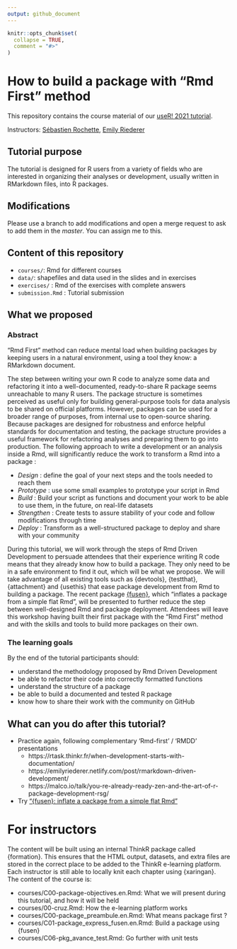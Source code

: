 ```yaml
---
output: github_document
---
```


<!-- README.md is generated from README.Rmd. Please edit that file -->

```r
knitr::opts_chunk$set(
  collapse = TRUE,
  comment = "#>"
)
```

# How to build a package with "Rmd First" method

<!-- badges: start -->
<!-- badges: end -->

This repository contains the course material of our [useR! 2021 tutorial](https://user2021.r-project.org/).

Instructors: [Sébastien Rochette](https://statnmap.com), [Emily Riederer](emily.rbind.io)

## Tutorial purpose

The tutorial is designed for R users from a variety of fields who are interested in organizing their analyses or development, usually written in RMarkdown files, into R packages. 

## Modifications

Please use a branch to add modifications and open a merge request to ask to add them in the _master_. You can assign me to this.

## Content of this repository

- `courses/`: Rmd for different courses
- `data/`: shapefiles and data used in the slides and in exercises
- `exercises/` : Rmd of the exercises with complete answers
- `submission.Rmd` : Tutorial submission

## What we proposed

### Abstract

"Rmd First" method can reduce mental load when building packages by keeping users in a natural environment, using a tool they know: a RMarkdown document. 

The step between writing your own R code to analyze some data and refactoring it into a well-documented, ready-to-share R package seems unreachable to many R users.
The package structure is sometimes perceived as useful only for building general-purpose tools for data analysis to be shared on official platforms.
However, packages can be used for a broader range of purposes, from internal use to open-source sharing. 
Because packages are designed for robustness and enforce helpful standards for documentation and testing, the package structure provides a useful framework for refactoring analyses and preparing them to go into production. 
The following approach to write a development or an analysis inside a Rmd, will significantly reduce the work to transform a Rmd into a package : 

- _Design_ : define the goal of your next steps and the tools needed to reach them
- _Prototype_ : use some small examples to prototype your script in Rmd
- _Build_ : Build your script as functions and document your work to be able to use them, in the future, on real-life datasets
- _Strengthen_ : Create tests to assure stability of your code and follow modifications through time
- _Deploy_ : Transform as a well-structured package to deploy and share with your community

During this tutorial, we will work through the steps of Rmd Driven Development to persuade attendees that their experience writing R code means that they already know how to build a package. They only need to be in a safe environment to find it out, which will be what we propose.
We will take advantage of all existing tools such as {devtools}, {testthat}, {attachment} and {usethis} that ease package development from Rmd to building a package.
The recent package [{fusen}](https://thinkr-open.github.io/fusen), which "inflates a package from a simple flat Rmd", will be presented to further reduce the step between well-designed Rmd and package deployment. 
Attendees will leave this workshop having built their first package with the "Rmd First" method and with the skills and tools to build more packages on their own.

### The learning goals

By the end of the tutorial participants should:

- understand the methodology proposed by Rmd Driven Development
- be able to refactor their code into correctly formatted functions
- understand the structure of a package
- be able to build a documented and tested R package
- know how to share their work with the community on GitHub

## What can you do after this tutorial?

- Practice again, following complementary 'Rmd-first' / 'RMDD' presentations
  + https://rtask.thinkr.fr/when-development-starts-with-documentation/
  + https://emilyriederer.netlify.com/post/rmarkdown-driven-development/
  + https://malco.io/talk/you-re-already-ready-zen-and-the-art-of-r-package-development-rsg/
  
- Try ["{fusen}: inflate a package from a simple flat Rmd"](https://rtask.thinkr.fr/fusen-create-a-package-from-a-single-rmarkdown-file/)

# For instructors

The content will be built using an internal ThinkR package called {formation}.
This ensures that the HTML output, datasets, and extra files are stored in the correct place to be added to the ThinkR e-learning platform.  
Each instructor is still able to locally knit each chapter using {xaringan}.  
The content of the course is:  

- courses/C00-package-objectives.en.Rmd: What we will present during this tutorial, and how it will be held
- courses/00-cruz.Rmd: How the e-learning platform works
- courses/C00-package_preambule.en.Rmd: What means package first ?
- courses/C01-package_express_fusen.en.Rmd: Build a package using {fusen}
- courses/C06-pkg_avance_test.Rmd: Go further with unit tests
